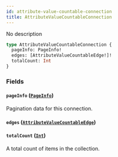 ```yaml
---
id: attribute-value-countable-connection
title: AttributeValueCountableConnection
---
```



No description

```graphql
type AttributeValueCountableConnection {
  pageInfo: PageInfo!
  edges: [AttributeValueCountableEdge!]!
  totalCount: Int
}
```


### Fields

#### `pageInfo` ([`PageInfo`](../../../developer/api-reference/objects/page-info))

Pagination data for this connection.


#### `edges` ([`AttributeValueCountableEdge`](../../../developer/api-reference/objects/attribute-value-countable-edge))




#### `totalCount` ([`Int`](../../../developer/api-reference/scalars/int))

A total count of items in the collection.




